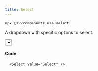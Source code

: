 ```yaml
---
title: Select
---
```



```bash
npx @sv/components use select
```

A dropdown with specific options to select.

<div class="not-content min-h-[400px]">
   <Select client:load value="Select" />
</div>

#### Code

```tsx
  <Select value="Select" />
```
